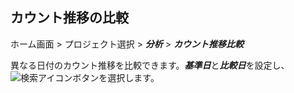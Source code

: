 ## カウント推移の比較

ホーム画面 > プロジェクト選択 > ***分析*** > ***カウント推移比較***

<ImgLang img="analysis-compare-count.png" desc="カウント推移比較" />

異なる日付のカウント推移を比較できます。***基準日***と***比較日***を設定し、![検索アイコン](/img/ico-btn-search.png)ボタンを選択します。
